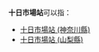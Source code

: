 '''十日市場站'''可以指：

*[[十日市場站_(神奈川縣)|十日市場站 (神奈川縣)]]
*[[十日市場站_(山梨縣)|十日市場站 (山梨縣)]]

{{disambig|Cat=五字車站名消歧義}}